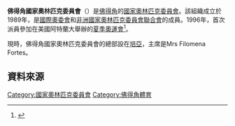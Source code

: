 {{Infobox National Olympic Committee
| title = 佛得角國家奧林匹克委員會
| logo = 
| 國家或地區 = CPV
| 國家或地區編碼 = CPV
| 成立日期 = 1989年
| 加入國際奧委會 = 1993年
| 所屬成員 = [[非洲國家奧林匹克委員會聯合會|非洲國家奧林匹克委員會聯合會]]
| 總部 = 佛得角[[培亞|培亞]]
| 會長 = Mrs Filomena Fortes
| 秘書長 =
| 網頁 = 
}}
'''佛得角國家奧林匹克委員會'''（{{lang|en|Cape Verde National Olympic Committee}}）是[[佛得角|佛得角]]的[[國家奧林匹克委員會|國家奧林匹克委員會]]。該組織成立於1989年，是[[國際奧委會|國際奧委會]]和[[非洲國家奧林匹克委員會聯合會|非洲國家奧林匹克委員會聯合會]]的成員。1996年，首次派員參加在美國阿特蘭大舉辦的[[1996年夏季奧林匹克運動會|夏季奧運會]]<ref>{{Cite web |url=http://www.sports-reference.com/olympics/countries/CPV/ |title=Cape Verde |access-date=2014-03-29 |archive-url=https://web.archive.org/web/20090220002357/http://www.sports-reference.com/olympics/countries/CPV/ |archive-date=2009-02-20 |dead-url=yes }}</ref>。

現時，佛得角國家奧林匹克委員會的總部設在[[培亞|培亞]]，主席是Mrs Filomena Fortes。

==資料來源==
{{Reflist}}

{{非洲國家奧林匹克委員會聯合會}}
{{Authority control}}

[[Category:國家奧林匹克委員會|Category:國家奧林匹克委員會]]
[[Category:佛得角體育|Category:佛得角體育]]